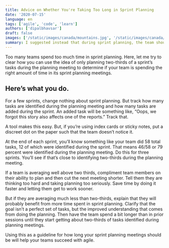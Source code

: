```yaml
---
title: Advice on Whether You're Taking Too Long in Sprint Planning
date: '2020-07-15'
language: en
tags: ['agile', 'code', 'learn']
authors: ['dipalbhavsar']
draft: false
images: ['/static/images/canada/mountains.jpg', '/static/images/canada/toronto.jpg']
summary: I suggested instead that during sprint planning, the team should strive to identify only about two-thirds of the tasks the team will eventually perform during the sprint. That would leave about one-third of the tasks to be identified during the sprint.
---
```


Too many teams spend too much time in sprint planning. Here, let me try to clear how you can use the idea of only planning two-thirds of a sprint’s tasks during the planning meeting to determine if your team is spending the right amount of time in its sprint planning meetings.

## Here’s what you do.

For a few sprints, change nothing about sprint planning. But track how many tasks are identified during the planning meeting and how many tasks are added during the sprint. An added task will be something like, “Oops, we forgot this story also affects one of the reports.” Track that.

A tool makes this easy. But, if you’re using index cards or sticky notes, put a discreet dot on the paper such that the team doesn’t notice it.

At the end of each sprint, you’ll know something like your team did 58 total tasks, 12 of which were identified during the sprint. That means 46/58 or 79 percent were identified during the planning meeting. Do this for three sprints. You’ll see if that’s close to identifying two-thirds during the planning meeting.

If a team is averaging well above two thirds, compliment team members on their ability to plan and then cut the next meeting shorter. Tell them they are thinking too hard and taking planning too seriously. Save time by doing it faster and letting them get to work sooner.

But if they are averaging much less than two-thirds, explain that they will probably benefit from more time spent in sprint planning. Clarify that the goal isn’t a perfect set of tasks, but the improved understanding that comes from doing the planning. Then have the team spend a bit longer than in prior sessions until they start getting about two-thirds of tasks identified during planning meetings.

Using this as a guideline for how long your sprint planning meetings should be will help your teams succeed with agile.